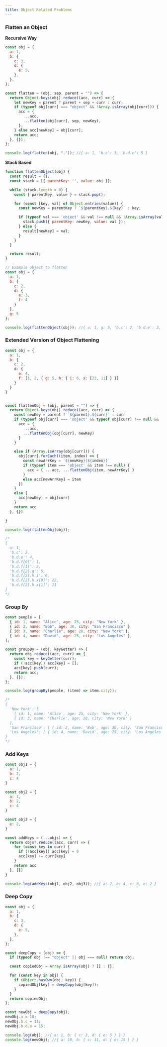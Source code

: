 ```yaml
---
title: Object Related Problems
---
```


### Flatten an Object
**Recursive Way**

```JavaScript
const obj = {
  a: 1,
  b: {
    c: 3,
    d: {
      e: 5,
    },
  },
};

const flatten = (obj, sep, parent = "") => {
  return Object.keys(obj).reduce((acc, curr) => {
    let newKey = parent ? parent + sep + curr : curr;
    if (typeof obj[curr] === "object" && !Array.isArray(obj[curr])) {
      acc = {
        ...acc,
        ...flatten(obj[curr], sep, newKey),
      };
    } else acc[newKey] = obj[curr];
    return acc;
  }, {});
};

console.log(flatten(obj, ".")); //{ a: 1, 'b.c': 3, 'b.d.e': 5 }
```

**Stack Based**

```JavaScript
function flattenObject(obj) {
  const result = {};
  const stack = [{ parentKey: '', value: obj }];

  while (stack.length > 0) {
    const { parentKey, value } = stack.pop();

    for (const [key, val] of Object.entries(value)) {
      const newKey = parentKey ? `${parentKey}.${key}` : key;

      if (typeof val === 'object' && val !== null && !Array.isArray(val)) {
        stack.push({ parentKey: newKey, value: val });
      } else {
        result[newKey] = val;
      }
    }
  }

  return result;
}

// Example object to flatten
const obj = {
  a: 1,
  b: {
    c: 2,
    d: {
      e: 3,
      f: 4
    }
  },
  g: 5
};

console.log(flattenObject(obj)); //{ a: 1, g: 5, 'b.c': 2, 'b.d.e': 3, 'b.d.f': 4 }
```

### Extended Version of Object Flattening

```JavaScript
const obj = {
  a: 1,
  b: {
    c: 2,
    d: {
      e: 4,
      f: [1, 2, { g: 5, h: { i: 6, x: [22, 11] } }]
    }
  }
}


const flattenObj = (obj, parent = "") => {
  return Object.keys(obj).reduce((acc, curr) => {
    const newKey = parent ? `${parent}.${curr}` : curr
    if (typeof obj[curr] === 'object' && typeof obj[curr] !== null && !Array.isArray(obj[curr])) {
      acc = {
        ...acc,
        ...flattenObj(obj[curr], newKey)
      }
    }

    else if (Array.isArray(obj[curr])) {
      obj[curr].forEach((item, index) => {
        const newArrKey = `${newKey}[${index}]`
        if (typeof item === 'object' && item !== null) {
          acc = { ...acc, ...flattenObj(item, newArrKey) }
        }
        else acc[newArrKey] = item
      })
    }
    else {
      acc[newKey] = obj[curr]
    }
    return acc
  }, {})

}

console.log(flattenObj(obj));

/* 
{
  a: 1,
  'b.c': 2,
  'b.d.e': 4,
  'b.d.f[0]': 1,
  'b.d.f[1]': 2,
  'b.d.f[2].g': 5,
  'b.d.f[2].h.i': 6,
  'b.d.f[2].h.x[0]': 22,
  'b.d.f[2].h.x[1]': 11
}
*/
```

### Group By

```JavaScript
const people = [
  { id: 1, name: "Alice", age: 25, city: "New York" },
  { id: 2, name: "Bob", age: 30, city: "San Francisco" },
  { id: 3, name: "Charlie", age: 28, city: "New York" },
  { id: 4, name: "David", age: 25, city: "Los Angeles" },
];

const groupBy = (obj, keyGetter) => {
  return obj.reduce((acc, curr) => {
    const key = keyGetter(curr);
    if (!acc[key]) acc[key] = [];
    acc[key].push(curr);
    return acc;
  }, {});
};

console.log(groupBy(people, (item) => item.city));

/* 
{
  'New York': [
    { id: 1, name: 'Alice', age: 25, city: 'New York' },
    { id: 3, name: 'Charlie', age: 28, city: 'New York' }
  ],
  'San Francisco': [ { id: 2, name: 'Bob', age: 30, city: 'San Francisco' } ],
  'Los Angeles': [ { id: 4, name: 'David', age: 25, city: 'Los Angeles' } ]
}
*/
```

### Add Keys

```JavaScript
const obj1 = {
  a: 1,
  b: 2,
  c: 4
}

const obj2 = {
  a: 1,
  b: 2,
  c: 4
}

const obj3 = {
  e: 2,
}

const addKeys = (...objs) => {
  return objs?.reduce((acc, curr) => {
    for (const key in curr) {
      if (!acc[key]) acc[key] = 0
      acc[key] += curr[key]
    }
    return acc
  }, {})
}

console.log(addKeys(obj1, obj2, obj3)); //{ a: 2, b: 4, c: 8, e: 2 }
```


### Deep Copy

```JavaScript
const obj = {
  a: 1,
  b: {
    c: 3,
    d: {
      e: 5,
    },
  },
};

const deepCopy = (obj) => {
  if (typeof obj !== "object" || obj === null) return obj;

  const copiedObj = Array.isArray(obj) ? [] : {};

  for (const key in obj) {
    if (Object.hasOwn(obj, key)) {
      copiedObj[key] = deepCopy(obj[key]);
    }
  }
  return copiedObj;
};

const newObj = deepCopy(obj);
newObj.a = 10;
newObj.b.c = 11;
newObj.b.d.e = 15;

console.log(obj); //{ a: 1, b: { c: 3, d: { e: 5 } } }
console.log(newObj); //{ a: 10, b: { c: 11, d: { e: 15 } } }
```
